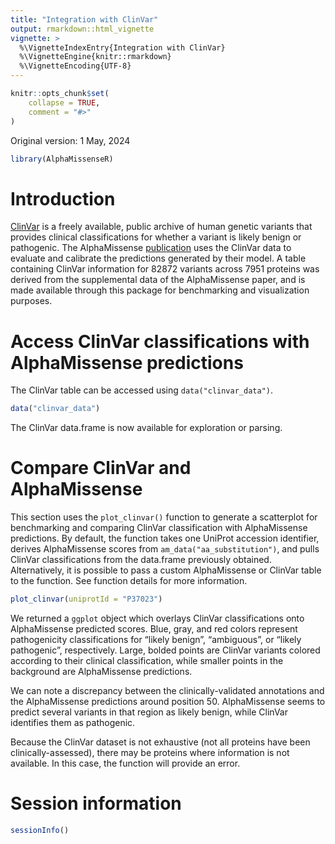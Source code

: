 ```yaml
---
title: "Integration with ClinVar"
output: rmarkdown::html_vignette
vignette: >
  %\VignetteIndexEntry{Integration with ClinVar}
  %\VignetteEngine{knitr::rmarkdown}
  %\VignetteEncoding{UTF-8}
---
```


```r
knitr::opts_chunk$set(
    collapse = TRUE,
    comment = "#>"
)
```

Original version: 1 May, 2024

```r
library(AlphaMissenseR)
```

# Introduction

[ClinVar][cv_link] is a freely available, public archive of human
genetic variants that provides clinical classifications for whether a
variant is likely benign or pathogenic. The AlphaMissense
[publication][Science] uses the ClinVar data to evaluate and calibrate
the predictions generated by their model. A table containing ClinVar
information for 82872 variants across 7951 proteins was derived from
the supplemental data of the AlphaMissense paper, and is made
available through this package for benchmarking and visualization
purposes.

[cv_link]: https://www.ncbi.nlm.nih.gov/clinvar/
[Science]: https://www.science.org/doi/epdf/10.1126/science.adg7492


# Access ClinVar classifications with AlphaMissense predictions

The ClinVar table can be accessed using `data("clinvar_data")`.

```r
data("clinvar_data")
```

The ClinVar data.frame is now available for exploration or parsing.

# Compare ClinVar and AlphaMissense

This section uses the `plot_clinvar()` function to generate a
scatterplot for benchmarking and comparing ClinVar classification with
AlphaMissense predictions. By default, the function takes one UniProt
accession identifier, derives AlphaMissense scores from
`am_data("aa_substitution")`, and pulls ClinVar classifications from
the data.frame previously obtained. Alternatively, it is possible to
pass a custom AlphaMissense or ClinVar table to the function.  See
function details for more information.

```r
plot_clinvar(uniprotId = "P37023")
```

We returned a `ggplot` object which overlays ClinVar classifications
onto AlphaMissense predicted scores. Blue, gray, and red colors
represent pathogenicity classifications for "likely benign",
"ambiguous", or "likely pathogenic", respectively. Large, bolded
points are ClinVar variants colored according to their clinical
classification, while smaller points in the background are
AlphaMissense predictions.

We can note a discrepancy between the clinically-validated annotations
and the AlphaMissense predictions around position 50. AlphaMissense
seems to predict several variants in that region as likely benign,
while ClinVar identifies them as pathogenic.

Because the ClinVar dataset is not exhaustive (not all proteins have
been clinically-assessed), there may be proteins where information is
not available.  In this case, the function will provide an error.

# Session information {.unnumbered}

```r
sessionInfo()
```
